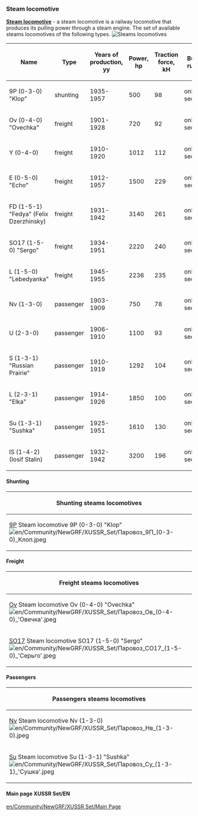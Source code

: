 === Steam locomotive ===
[https://en.wikipedia.org/wiki/Steam_locomotive '''Steam locomotive'''] - a steam locomotive is a railway locomotive that produces its pulling power through a steam engine.
The set of available steams locomotives  of the following types.
[[File:en/Паровозы.png|frame| Steams locomotives]]

{|class="wikitable sortable"
|-
! Name
! Type
! Years of production,  <br>yy
! Power,<br>hp
! Traction force,<br>kH
! Build rules
|-
| 9P (0-3-0) "Klop"
| shunting
| 1935-1957
| 500
| 98
| only 1 section
|-
| Ov (0-4-0) "Ovechka"
| freight
| 1901-1928
| 720
| 92
| only 1 section
|-
| Y (0-4-0) 
| freight
| 1910-1920
| 1012
| 112
| only 1 section
|-
| E (0-5-0) "Echo"
| freight
| 1912-1957
| 1500
| 229
| only 1 section
|-
| FD (1-5-1) "Fedya" (Felix Dzerzhinsky)
| freight
| 1931-1942
| 3140
| 261
| only 1 section
|-
| SO17 (1-5-0) "Sergo"
| freight
| 1934-1951
| 2220
| 240
| only 1 section
|-
| L (1-5-0) "Lebedyanka"
| freight
| 1945-1955
| 2236
| 235
| only 1 section
|-
| Nv (1-3-0)
| passenger
| 1903-1909
| 750
| 78
| only 1 section
|-
| U (2-3-0) 
| passenger
| 1906-1910
| 1100
| 93
| only 1 section
|-
| S (1-3-1) "Russian Prairie"
| passenger
| 1910-1919
| 1292
| 104
| only 1 section
|-
| L (2-3-1) "Elka"
| passenger
| 1914-1926
| 1850
| 100
| only 1 section
|-
| Su (1-3-1) "Sushka"
| passenger
| 1925-1951
| 1610
| 130
| only 1 section
|-
| IS (1-4-2) (Iosif Stalin)
| passenger
| 1932-1942
| 3200
| 196
| only 1 section
|}

==== Shunting==== 

{| class="wikitable mw-collapsible mw-collapsed"
|-
! Shunting steams locomotives
|-
| [https://ru.wikipedia.org/wiki/9П 9P] Steam locomotive 9P (0-3-0) "Klop" <br> [[File:en/Community/NewGRF/XUSSR Set/Паровоз 9П (0-3-0) Клоп.jpeg]]
|}

====Freight====
{| class="wikitable sortable mw-collapsible mw-collapsed"
|-
! Freight steams locomotives
|-
|[https://ru.wikipedia.org/wiki/Паровоз_О#.D0.9F.D0.B0.D1.80.D0.BE.D0.B2.D0.BE.D0.B7.D1.8B_.D1.81.D0.B5.D1.80.D0.B8.D0.B9_.D0.9E.D0.B2_.D0.B8_.D0.9E.D0.BA Ov] Steam locomotive Ov (0-4-0) "Ovechka" <br> [[File:en/Community/NewGRF/XUSSR Set/Паровоз Ов (0-4-0) 'Овечка'.jpeg]] || [https://ru.wikipedia.org/wiki/Паровоз_Ы Y] Steam locomotive Y (0-4-0) <br>[[File:en/Community/NewGRF/XUSSR Set/Паровоз Ы (0-4-0).jpeg]] || [https://ru.wikipedia.org/wiki/Паровоз_Э E] Steam locomotive E (0-5-0) "Echo" <br> [[File:en/Community/NewGRF/XUSSR Set/Паровоз Э (0-5-0) 'Эхо'.jpeg]] || [https://ru.wikipedia.org/wiki/ФД FD] Steam locomotive FD (1-5-1) "Fedya" (Felix Dzerzhinsky) <br> [[File:en/Community/NewGRF/XUSSR Set/Паровоз серии ФД (1-5-1) 'Федя' (Феликс Дзержинский).jpeg]]
|-
| [https://ru.wikipedia.org/wiki/СО_(паровоз) SO17] Steam locomotive SO17 (1-5-0) "Sergo" <br> [[File:en/Community/NewGRF/XUSSR Set/Паровоз СО17 (1-5-0) 'Серьго'.jpeg]] || [https://ru.wikipedia.org/wiki/Паровоз_Л L] Steam locomotive Л (1-5-0) "Lebedyanka" <br> [[File:en/Community/NewGRF/XUSSR Set/Паровоз Л (1-5-0) 'Лебедянка'.jpeg]]
|}

====Passengers====

{| class="wikitable mw-collapsible mw-collapsed"
|-
! Passengers steams locomotives
|-
| [https://ru.wikipedia.org/wiki/Паровоз_Н Nv] Steam locomotive Nv (1-3-0) <br> [[File:en/Community/NewGRF/XUSSR Set/Паровоз Нв (1-3-0).jpeg]] || [https://ru.wikipedia.org/wiki/Паровоз_У U] Steam locomotive U (2-3-0) <br> [[File:en/Community/NewGRF/XUSSR Set/Паровоз У (2-3-0).jpeg]] || [https://ru.wikipedia.org/wiki/Паровоз_С S] Steam locomotive S (1-3-1) "Russian Prairie" <br> [[File:en/Community/NewGRF/XUSSR Set/Паровоз С (1-3-1) 'Русская Прери'.jpeg]] || [https://ru.wikipedia.org/wiki/Паровоз_Л L] Steam locomotive L (2-3-1) "Elka" <br> [[File:en/Community/NewGRF/XUSSR Set/Паровоз Л (2-3-1) 'Элька'.jpeg]]
|-
| [https://ru.wikipedia.org/wiki/Су_(паровоз) Su]  Steam locomotive Su (1-3-1) "Sushka" <br> [[File:en/Community/NewGRF/XUSSR Set/Паровоз Су (1-3-1) 'Сушка'.jpeg]] || [https://ru.wikipedia.org/wiki/ИС_(паровоз) IS] Steam locomotive IS (1-4-2) (Iosif Stalin) <br> [[File:en/Community/NewGRF/XUSSR Set/Паровоз ИС (1-4-2) (Иосиф Сталин).jpeg]]
|}

====Main page XUSSR Set/EN====
[[en/Community/NewGRF/XUSSR Set/Main Page]]